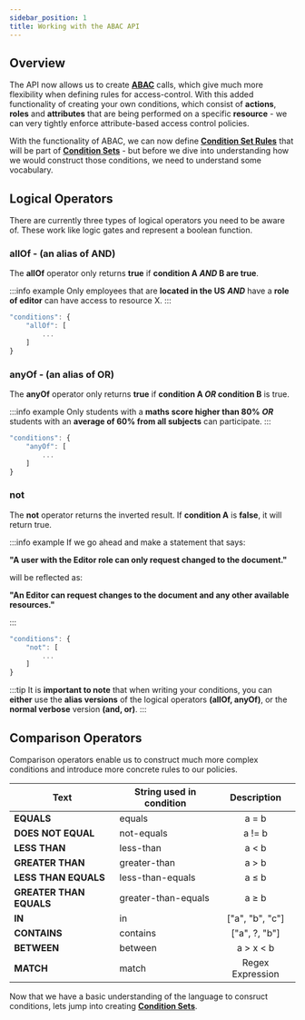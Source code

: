 ```yaml
---
sidebar_position: 1
title: Working with the ABAC API
---
```


## Overview

The API now allows us to create **[ABAC](../../features/Policy%20Editor/ABAC/overview)** calls, which give much more flexibility when defining
rules for access-control. With this added functionality of creating your own conditions, which consist of **actions**, **roles** and
**attributes** that are being performed on a specific **resource** - we can very tightly enforce attribute-based access control policies.

With the functionality of ABAC, we can now define **[Condition Set Rules](condition-set-rules)** that will be part of **[Condition Sets](condition-sets)** - but before we dive
into understanding how we would construct those conditions, we need to understand some vocabulary.

## Logical Operators

There are currently three types of logical operators you need to be aware of. These work like logic gates and represent a boolean function.

### allOf - (an alias of AND)

The **allOf** operator only returns **true** if **condition A _AND_ B are true**.

:::info example
Only employees that are **located in the US** _**AND**_ have a **role of editor** can have access to resource X.
:::

```javascript
"conditions": {
    "allOf": [
        ...
    ]
}
```

### anyOf - (an alias of OR)

The **anyOf** operator only returns **true** if **condition A _OR_ condition B** is true.

:::info example
Only students with a **maths score higher than 80%** _**OR**_ students with an **average of 60% from all subjects** can participate.
:::

```javascript
"conditions": {
    "anyOf": [
        ...
    ]
}
```

### not

The **not** operator returns the inverted result. If **condition A** is **false**, it will return true.

:::info example
If we go ahead and make a statement that says:

**"A user with the Editor role can only request changed to the document."**

will be reflected as:

**"An Editor can request changes to the document and any other available resources."**

:::

```javascript
"conditions": {
    "not": [
        ...
    ]
}
```

:::tip
It is **important to note** that when writing your conditions, you can **either** use the **alias versions** of the
logical operators **(allOf, anyOf)**, or the **normal verbose** version **(and, or)**.
:::

## Comparison Operators

Comparison operators enable us to construct much more complex conditions and introduce more concrete rules to our policies.

| Text                    | String used in condition |   Description    |
| ----------------------- | ------------------------ | :--------------: |
| **EQUALS**              | equals                   |      a = b       |
| **DOES NOT EQUAL**      | not-equals               |      a != b      |
| **LESS THAN**           | less-than                |      a < b       |
| **GREATER THAN**        | greater-than             |      a > b       |
| **LESS THAN EQUALS**    | less-than-equals         |      a ≤ b       |
| **GREATER THAN EQUALS** | greater-than-equals      |      a ≥ b       |
| **IN**                  | in                       | ["a", "b", "c"]  |
| **CONTAINS**            | contains                 |  ["a", ?, "b"]   |
| **BETWEEN**             | between                  |    a > x < b     |
| **MATCH**               | match                    | Regex Expression |

Now that we have a basic understanding of the language to consruct conditions, lets jump into creating **[Condition Sets](condition-sets)**.
